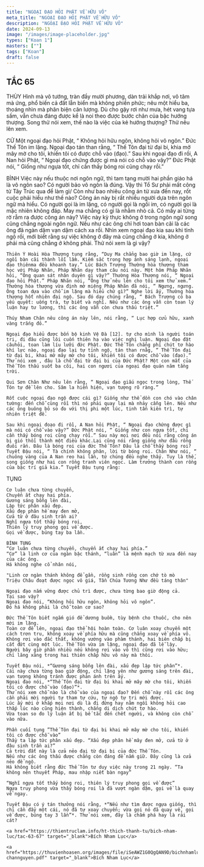 ```yaml
---
title: "NGOẠI ĐẠO HỎI PHẬT VỀ HỮU VÔ"
meta_title: "NGOẠI ĐẠO HỎI PHẬT VỀ HỮU VÔ"
description: "NGOẠI ĐẠO HỎI PHẬT VỀ HỮU VÔ"
date: 2024-09-13
image: "/images/image-placeholder.jpg"
types: ["Koan 1"]
masters: [""]
tags: ["Koan"]
draft: false
---
```


<h2>TẮC 65</h2>

<Tabs client:load>

  <Tab name="HT. Thích Mãn Giác">

THÙY
    Hình mà vô tướng, tràn đầy mười phương, dàn trải khắp nơi, vô tâm mà ứng, phổ biến cả đất lẫn biển mà không phiền phức; nêu một hiểu ba, thoáng nhìn mà phân biện cân lượng. Dù cho gậy rơi như mưa, hét vang tựa sấm, vẫn chưa đáng được kể là noi theo được bước chân của bậc hướng thượng. Song thử nói xem, thế nào là việc của kẻ hướng thượng? Thử nêu lên xem.

CỬ
    Một ngoại đạo hỏi Phật, “ Không hỏi hữu ngôn, không hỏi vô ngôn.” Đức Thế Tôn im lặng. Ngoại đạo tán than rằng, “ Thế Tôn đại từ đại bi, khia mở mây mờ cho tôi, khiến tôi có được chỗ vào (đạo).” Sau khi ngoại đạo đi rồi, A Nan hỏi Phật, “ Ngoại đạo chứng được gì mà nói có chỗ vào vậy?” Đức Phật nói, “ Giống như ngựa tốt, chỉ cần thấy bóng roi cũng chạy rồi.”

BÌNH
    Việc này nếu thuộc nơi ngôn ngữ, thì tam tạng mười hai phần giáo há là vô ngôn sao? Có người bảo vô ngôn là đúng. Vậy thì Tổ Sư phải mất công từ Tây Trúc qua để làm gì/ Còn như bao nhiêu công án từ xưa đến nay, rốt cuộc phải hiểu như thế nào? Công án này bị rất nhiều người dựa trên ngôn ngữ mà hiểu. Có người gọi là im lặng, có người gọi là ngồi im, có người gọi là mặc nhiên không đáp. May ma chẳng có gì là nhằm nhò cả. Có mấy ai từng rờ rẫm ra được công án này? Việc này kỳ thực không ở trong ngôn ngữ song cũng chẳng ngoài ngôn ngữ. Nếu như các ông chỉ hơi toan bàn cãi là các ông đã ngàn dặm vạn dặm cách xa rồi. Nhìn xem ngoại đạo kia sau khi tỉnh ngộ rồi, mới biết rằng sự việc không ở đây mà cũng chẳng ở kia, không ở phải mà cũng chẳng ở không phải. Thử nói xem là gì vậy?

    Thiên Ý Hoài Hòa Thượng tụng rằng, “Duy Ma chẳng bao giờ im lặng, cứ ngồi bàn cãi thành lỗi lầm. Kiếm sắc trong hợp ánh sáng lạnh, ngoại đạo thiênma đều khoanh tay.” Lúc Bách Trượng Thường hòa thượng tham học với Pháp Nhãn, Pháp Nhãn dạy tham câu nói này. Một hôm Pháp Nhãn hỏi, “Ông quan sát nhân duyên gì vậy?” Thường Hòa Thượng nói, “ Ngoại đạo hỏi Phật.” Pháp Nhãn nói, “Ông thử nêu lên cho tôi xem thử xem.” Thường hòa thượng vừa định mở miệng Pháp Nhãn đã nói, “ Ngưng, ngưng. Ông toan dựa vào chỗ im lặng mà hiểu chứ gì?” Nghe lời ấy, Thường hòa thượng hốt nhiên đại ngộ. Sau đó dạy chúng rằng, “ Bách Trượng có ba yếu quyết: uống trà, tự biết và nghĩ. Nếu như các ông vẫn còn toan lý luận hay tư lương, thì các ông vẫn còn chưa thấu triệt.”

    Thúy Nham Chân nêu công án này lên, nói rằng, “ Lục hợp cửu hữu, xanh vàng trắng đỏ.”

    Ngoại đạo hiểu được bốn bộ kinh Vệ Đà [12]. tự cho mình là người toán tri, đi đâu cũng lôi cuốn thiên hạ vào việc nghị luận. Ngoại đạo đặt câuhỏi, toan làm líu lưỡi đức Phật. Đức Thế Tôn chẳng phí chút tơ hào khí lực nào, ngoại đạo lại tự tỉnh ngộ, tán than rnằg, “ Thế Tôn đại từ đại bi, khai mở mây mờ cho tôi, khiến tôi có được chỗ vào (đạo).” Thử nói xem , đâu là chỗ đại từ đại bi của Đức Phật? Một con mắt của Thế Tôn thấu suốt ba cõi, hai con ngươi của ngoại đạo quán năm tầng trời.

    Qui Sơn Chân Như nêu lên rằng, “ Ngoại đạo giấu ngọc trong lòng, Thế Tôn tự đề lên cho. Sâm la hiển hiện, vạn tượng rõ ràng.”

    Rốt cuộc ngoại đạo ngộ được cái gì? Giống như thể dồn con chó vào chân tường: đến chỗ cùng rồi thì nó phải quay lại mà nhảy cẫng lên. Nếu như các ông buông bỏ so đo với thị phi một lúc, tinh tấn kiên trì, tự nhiên triệt để.

    Sau khi ngoại đoạo đi rồi, A Nan hỏi Phật, “ Ngoại đạo chứng được gì mà nói có chỗ vào vậy?” Đức Phật nói, “ Giống như con ngựa tốt, chỉ cần thấy bóng roi cũng chạy rồi.” Sau này mọi nơi đều nói rằng công án bị gió thổi thành một điều khác.Lại cũng nói rằng giống như đầu rồng đuôi rắn. Đâu là bóng roi của đức Thế Tôn? Đâu là chỗ thấy bóng roi? Tuyết Đậu nói, “ Tà chính không phân, lời từ bóng roi. Chân Như nói, “ chuông vàng của A Nan reo hai lần, tứ chúng đều nghe thấy. Tuy là thế, song giống như hai con rồng tranh viên ngọc. Làm trưởng thành con rồng của bậc trí giả kia.” Tuyết Đậu tụng rằng:

TỤNG

    Cơ luân chưa từng chuyển,
    Chuyển ắt chạy hai phía.
    Gương sáng bỗng lên đài,
    Lập tức phân xấu đẹp.
    Xấu đẹp phân hề may đen mở,
    Cửa từ ở đâu sinh trần ai?
    Nghĩ ngựa tốt thấy bóng roi,
    Thiên lý truy phong gọi về được.
    Gọi về được, búng tay ba lần.

    BÌNH TỤNG
    “Cơ luân chưa từng chuyển, chuyển ắt chạy hai phía.”
    “Cơ” là linh cơ của ngàn bậc thánh, “luân” là mệnh mạch từ xưa đến nay của các ông.
    Há không nghe cổ nhân nói,

    "Linh cơ ngàn thánh không để gần, rồng sinh rồng con chớ tò mò
    Triệu Châu đoạt được ngọc vô giá, Tần Chúa Tương Như đều táng thân"

    Ngoại đạo nắm vững được chủ trì được, chưa từng bao giờ động cả.
    Tại sao vậy?
    Ngoại đạo nói, “Không hỏi hữu ngôn, không hỏi vô ngôn”.
    Đó há không phải là chỗ toàn cơ sao?

    Đức Thế Tôn biết ngắm gió để dương buồm, tùy bệnh cho thuốc, cho nên mới im lặng.
    Toàn cơ đề lên, ngoại đạo thể hội hoàn toàn. Cơ luân xoay chuyển một cách trơn tru, không xoay về phía hữu mà cũng chẳng xoay về phía vô.
    Không rơi vào đắc thất, không vướng vào phàm thánh, hai biên chấp bị cắt đứt cùng một lúc. Thế Tôn vừa im lặng, ngoại đạo đã lễ lậy.
    Người bây giờ phần nhiều nếu không rơi vào vô thì cũng rơi vào hữu; chỉ lăng xăng trong hai thiên chấp hữu vô này mà thôi.

    Tuyết Đậu nói, *“Gương sáng bỗng lên đài, xấu đẹp lập tức phân”*.
    Cái này chưa từng bao giờ động, chỉ lặng yên như gương sáng trên đài, vạn tượng không tránh được phản ánh trên ấy.
    Ngoại đạo nói, *“Thế Tôn đại từ đại bi khai mở mây mờ cho tôi, khiến tôi có được chỗ vào (đạo)”*.
    Thử nói xem chỗ nào là chỗ vào của ngoại đạo? Đến chỗ này rồi các ông cần phải mời người tự tham tự cứu, tự ngộ tự tri mới được.
    Lúc ấy mới ở khắp mọi nơi dù là đi đứng hay nằm ngồi không hỏi cao thấp lúc nào cũng hiện thành, chẳng di dịch chút tơ hào.
    Vừa toan so đo lý luận ắt bị bế tắc đến chết người, và không còn chỗ vào nữa.

    Phần cuối tụng ”Thế Tôn đại từ đại bi khai mở mây mờ cho tôi, khiến tôi có được chỗ vào”
    Thầy ta lập tức phân xấu đẹp. “Xấu đẹp phân hề mây đen mở, cửa từ ở đâu sinh trần ai?”
    Cả trời đất này là cửa nẻo đại từ đại bi của đức Thế Tôn.
    Nếu như các ông thấu được chẳng còn đáng để nắm giữ. Đây cũng là cửa nẻo để ngộ.
    Há không biết rằng đức Thế Tôn tư duy việc này trong 21 ngày. “Ta không nên thuyết Pháp, mau nhập niết bàn ngay”

    “Nghĩ ngựa tốt thấy bóng roi, thiên lý truy phong gọi về được”
    Ngựa truy phong vừa thấy bóng roi là đã vượt ngàn dặm, gọi về là quay về ngay.

    Tuyết Đậu có ý tán thưởng nói rằng, *“Nếu như tìm được ngựa giống, thì chỉ cần đẩy một cái, nó đã tự xoay chuyển; vừa gọi nó đã quay về, gọi về được, búng tay 3 lần”*. Thử nói xem, đây là chấm phá hay là rải cát?

  </Tab>

  <Tab name="HT. Thích Thanh Từ">

    <a href="https://thientruclam.info/ht-thich-thanh-tu/bich-nham-luc/tac-63-67" target="_blank">Bích Nham Lục</a>

  </Tab>

  <Tab name="GS. Wilhelm Gundert (Đức ngữ) - Chân Nguyên (Việt ngữ)">

    <a href="https://thuvienhoasen.org/images/file/iSeAWZ1G0QgQAN9D/bichnhamluc-channguyen.pdf" target="_blank">Bích Nham Lục</a>

  </Tab>

</Tabs>
